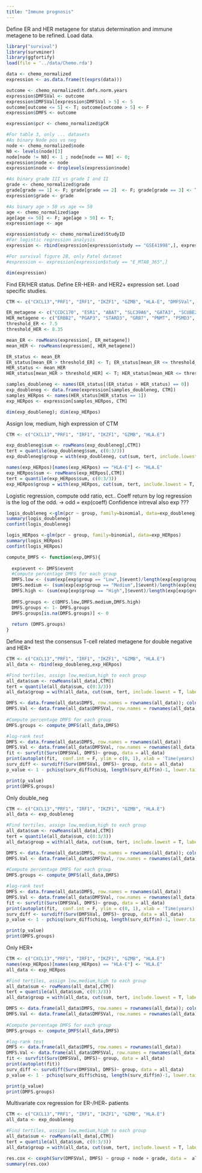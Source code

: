 ```yaml
---
title: "Immune prognosis"
---
```


Define ER and HER metagene for status determination and immune metagene to be refined. Load data.
```r
library("survival")
library(survminer)
library(ggfortify)
load(file = '../data/Chemo.rda')

data <- chemo_normalized
expression <- as.data.frame(t(exprs(data)))

outcome <- chemo_normalized$t.dmfs.norm.years
expression$DMFSVal <- outcome
expression$DMFSVal[expression$DMFSVal > 5] <- 5 
outcome[outcome <= 5] <- T; outcome[outcome > 5] <- F
expression$DMFS <- outcome

expression$pcr <- chemo_normalized$pCR

#For table 3, only ... datasets
#As binary Node pos vs neg
node <- chemo_normalized$node
N0 <- levels(node)[3]
node[node != N0] <- 1 ; node[node == N0] <- 0;
expression$node <- node
expression$node <- droplevels(expression$node)

#As binary grade III vs grade I and II
grade <- chemo_normalized$grade
grade[grade == 1] <- F; grade[grade == 2]  <- F; grade[grade == 3] <- T;
expression$grade <- grade

#As binary age > 50 vs age <= 50
age <- chemo_normalized$age
age[age <= 50] <- F; age[age > 50] <- T;
expression$age <- age

expression$study <- chemo_normalized$StudyID
#For logistic regression analysis
expression <- rbind(expression[expression$study == "GSE41998",], expression[expression$study == "GSE16446",], expression[expression$study == "E_MTAB_365",])

#For survival figure 2B, only Patel dataset
#expression <- expression[expression$study == "E_MTAB_365",]

dim(expression)


```


Find ER/HER status. Define ER-HER- and HER2+ expression set. Load specific studies. 
```r
CTM <- c("CXCL13","PRF1", "IRF1", "IKZF1", "GZMB", "HLA-E", "DMFSVal", "DMFS","pcr","node", "grade", "age")

ER_metagene <- c("CCDC170", "ESR1", "ABAT", "SLC39A6", "GATA3", "SCUBE2")
HER_metagene <- c("ERBB2", "PGAP3", "STARD3", "GRB7", "PNMT", "PSMD3", "GSDMB", "RPL19", "FGFR4", "CAP1")
threshold_ER <- 7.5
threshold_HER <- 8.35

mean_ER <- rowMeans(expression[, ER_metagene])
mean_HER <- rowMeans(expression[, HER_metagene])

ER_status <- mean_ER
ER_status[mean_ER > threshold_ER] <- T; ER_status[mean_ER <= threshold_ER] <- F
HER_status <- mean_HER
HER_status[mean_HER > threshold_HER] <- T; HER_status[mean_HER <= threshold_HER] <- F

samples_doubleneg <- names(ER_status[(ER_status + HER_status) == 0])
exp_doubleneg <- data.frame(expression[samples_doubleneg, CTM])
samples_HERpos <- names(HER_status[HER_status == 1])
exp_HERpos <- expression[samples_HERpos, CTM]

dim(exp_doubleneg); dim(exp_HERpos)
```

Assign low, medium, high expression of CTM
```r
CTM <- c("CXCL13","PRF1", "IRF1", "IKZF1", "GZMB", "HLA.E")

exp_doubleneg$sum <- rowMeans(exp_doubleneg[,CTM])
tert = quantile(exp_doubleneg$sum, c(0:3/3))
exp_doubleneg$group = with(exp_doubleneg, cut(sum, tert, include.lowest = T, labels = c("Low", "Medium", "High")))

names(exp_HERpos)[names(exp_HERpos) == "HLA-E"] <- "HLA.E"
exp_HERpos$sum <- rowMeans(exp_HERpos[,CTM])
tert = quantile(exp_HERpos$sum, c(0:3/3))
exp_HERpos$group = with(exp_HERpos, cut(sum, tert, include.lowest = T, labels = c("Low", "Medium", "High")))

```

Logistic regression, compute odd ratio, ect.. Coeff return by log regression is the log of the odd. -> odd = exp(coeff) Confidence intreval also exp ???
```r
logis_doubleneg <-glm(pcr ~ group, family=binomial, data=exp_doubleneg)
summary(logis_doubleneg)
confint(logis_doubleneg)
```

```r
logis_HERpos <-glm(pcr ~ group, family=binomial, data=exp_HERpos)
summary(logis_HERpos)
confint(logis_HERpos)
```
```r
compute_DMFS <- function(exp,DMFS){
    
  exp$event <- DMFS$event
  #Compute percentage DMFS for each group
  DMFS.low <- (sum(exp[exp$group == "Low",]$event)/length(exp[exp$group == "Low",]$event))
  DMFS.medium <- (sum(exp[exp$group == "Medium",]$event)/length(exp[exp$group == "Medium",]$event))
  DMFS.high <- (sum(exp[exp$group == "High",]$event)/length(exp[exp$group == "High",]$event))
  
  DMFS.groups <- c(DMFS.low,DMFS.medium,DMFS.high)
  DMFS.groups <- 1- DMFS.groups 
  DMFS.groups[is.na(DMFS.groups)] <- 0
  
  return (DMFS.groups)
}
```

Define and test the consensus T-cell related metagene for double negative and HER+
```r
CTM <- c("CXCL13","PRF1", "IRF1", "IKZF1", "GZMB", "HLA.E")
all_data <- rbind(exp_doubleneg,exp_HERpos)

#Find tertiles, assign low,medium,high to each group
all_data$sum <- rowMeans(all_data[,CTM])
tert = quantile(all_data$sum, c(0:3/3))
all_data$group = with(all_data, cut(sum, tert, include.lowest = T, labels = c("Low", "Medium", "High")))

DMFS <- data.frame(all_data$DMFS, row.names = rownames(all_data)); colnames(DMFS) <- "event"
DMFS.Val <- data.frame(all_data$DMFSVal, row.names = rownames(all_data)); colnames(DMFS.Val) <- 'time'
  
#Compute percentage DMFS for each group
DMFS.groups <- compute_DMFS(all_data,DMFS)

#log-rank test
DMFS <- data.frame(all_data$DMFS, row.names = rownames(all_data))
DMFS.Val <- data.frame(all_data$DMFSVal, row.names = rownames(all_data))
fit <- survfit(Surv(DMFSVal, DMFS)~ group, data = all_data)
print(autoplot(fit,  conf.int = F, ylim = c(0, 1), xlab = 'Time(years)', ylab = "DMFS(proportion)"))
surv_diff <- survdiff(Surv(DMFSVal, DMFS)~ group, data = all_data)
p_value <- 1 - pchisq(surv_diff$chisq, length(surv_diff$n)-1, lower.tail = TRUE)

print(p_value)
print(DMFS.groups)
```

Only double_neg
```r
CTM <- c("CXCL13","PRF1", "IRF1", "IKZF1", "GZMB", "HLA.E")
all_data <- exp_doubleneg

#Find tertiles, assign low,medium,high to each group
all_data$sum <- rowMeans(all_data[,CTM])
tert = quantile(all_data$sum, c(0:3/3))
all_data$group = with(all_data, cut(sum, tert, include.lowest = T, labels = c("Low", "Medium", "High")))

DMFS <- data.frame(all_data$DMFS, row.names = rownames(all_data)); colnames(DMFS) <- "event"
DMFS.Val <- data.frame(all_data$DMFSVal, row.names = rownames(all_data)); colnames(DMFS.Val) <- 'time'
  
#Compute percentage DMFS for each group
DMFS.groups <- compute_DMFS(all_data,DMFS)

#log-rank test
DMFS <- data.frame(all_data$DMFS, row.names = rownames(all_data))
DMFS.Val <- data.frame(all_data$DMFSVal, row.names = rownames(all_data))
fit <- survfit(Surv(DMFSVal, DMFS)~ group, data = all_data)
print(autoplot(fit,  conf.int = F, ylim = c(0, 1), xlab = 'Time(years)', ylab = "DMFS(proportion)"))
surv_diff <- survdiff(Surv(DMFSVal, DMFS)~ group, data = all_data)
p_value <- 1 - pchisq(surv_diff$chisq, length(surv_diff$n)-1, lower.tail = TRUE)

print(p_value)
print(DMFS.groups)
```

Only HER+
```r
CTM <- c("CXCL13","PRF1", "IRF1", "IKZF1", "GZMB", "HLA.E")
names(exp_HERpos)[names(exp_HERpos) == "HLA-E"] <- "HLA.E"
all_data <- exp_HERpos

#Find tertiles, assign low,medium,high to each group
all_data$sum <- rowMeans(all_data[,CTM])
tert = quantile(all_data$sum, c(0:3/3))
all_data$group = with(all_data, cut(sum, tert, include.lowest = T, labels = c("Low", "Medium", "High")))

DMFS <- data.frame(all_data$DMFS, row.names = rownames(all_data)); colnames(DMFS) <- "event"
DMFS.Val <- data.frame(all_data$DMFSVal, row.names = rownames(all_data)); colnames(DMFS.Val) <- 'time'
  
#Compute percentage DMFS for each group
DMFS.groups <- compute_DMFS(all_data,DMFS)

#log-rank test
DMFS <- data.frame(all_data$DMFS, row.names = rownames(all_data))
DMFS.Val <- data.frame(all_data$DMFSVal, row.names = rownames(all_data))
fit <- survfit(Surv(DMFSVal, DMFS)~ group, data = all_data)
print(autoplot(fit))
surv_diff <- survdiff(Surv(DMFSVal, DMFS)~ group, data = all_data)
p_value <- 1 - pchisq(surv_diff$chisq, length(surv_diff$n)-1, lower.tail = TRUE)

print(p_value)
print(DMFS.groups)
```
Multivariate cox regression for ER-/HER- patients
```r
CTM <- c("CXCL13","PRF1", "IRF1", "IKZF1", "GZMB", "HLA.E")
all_data <- exp_doubleneg

#Find tertiles, assign low,medium,high to each group
all_data$sum <- rowMeans(all_data[,CTM])
tert = quantile(all_data$sum, c(0:3/3))
all_data$group = with(all_data, cut(sum, tert, include.lowest = T, labels = c("Low", "Medium", "High")))

res.cox <- coxph(Surv(DMFSVal, DMFS) ~ group + node + grade, data =  all_data)
summary(res.cox)

```

